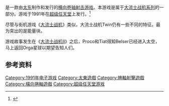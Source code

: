{{NoteTA
| G1=Games
| 1=zh-cn:大流士战机; zh-tw:太空戰鬥機;
}}

{{vgname|大流士战机Twin|ja=ダライアスツイン|en=Darius Twin|cn=大流士战机Twin|tw=太空戰鬥機Twin}}是一款由[[太东|太东]]制作和发行的[[横向卷轴射击游戏|横向卷轴射击游戏]]。本游戏是属于[[大流士战机系列|大流士战机系列]]的一部分。游戏于1991年在[[超级任天堂|超级任天堂]]上发行。<ref name="gamefaqs">{{cite web| url = http://www.gamefaqs.com/snes/588271-darius-twin/data| title = Release information| publisher = [[GameFAQs|GameFAQs]]| date = | accessdate = 2015-10-10| archive-date = 2015-09-26| archive-url = https://web.archive.org/web/20150926224033/http://www.gamefaqs.com/snes/588271-darius-twin/data| dead-url = no}}</ref>

尽管与街机游戏《[[大流士战机_(游戏)|大流士战机]]》类似，大流士战机Twin仍有一些不同的特征。最为突出的是能量块。

游戏故事发生在《[[大流士战机II|大流士战机II]]》之后，Proco和Tiat得知Belser已经进入太空，马上返回Orga星球以期望告知人们。

== 参考资料 ==
{{Reflist}}

{{大流士战机系列}}

{{DEFAULTSORT:Darius Twin}}
[[Category:1991年电子游戏|Category:1991年电子游戏]]
[[Category:太東遊戲|Category:太東遊戲]]
[[Category:捲軸射擊遊戲|Category:捲軸射擊遊戲]]
[[Category:橫向捲軸遊戲|Category:橫向捲軸遊戲]]
[[Category:超级任天堂游戏|Category:超级任天堂游戏]]

{{shmup-videogame-stub}}